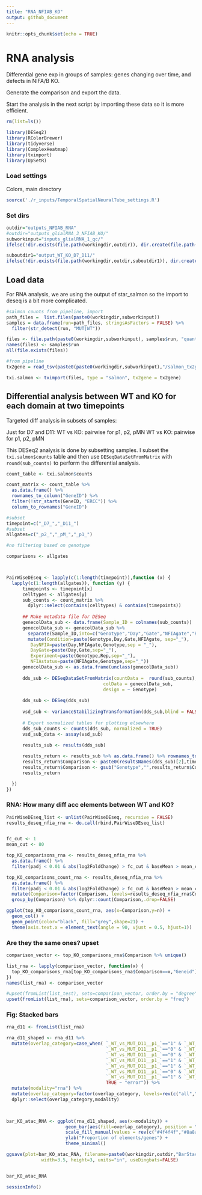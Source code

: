 ```yaml
---
title: "RNA_NFIAB_KO"
output: github_document
---
```


```r

knitr::opts_chunk$set(echo = TRUE)

```

# RNA analysis
Differential gene exp in groups of samples: genes changing over time, and defects in NIFA/B KO. 

Generate the comparison and export the data. 

Start the analysis in the next script by importing these data so it is more efficient. 

```r

rm(list=ls())

library(DESeq2)
library(RColorBrewer)
library(tidyverse)
library(ComplexHeatmap)
library(tximport)
library(UpSetR)

```

### Load settings

Colors, main directory 

```r
source('./r_inputs/TemporalSpatialNeuralTube_settings.R')
```


### Set dirs
```r
outdir="outputs_NFIAB_RNA"
#outdir="outputs_glialRNA_3_NFIAB_KO/"
subworkinput="inputs_glialRNA_1_qc/"
ifelse(!dir.exists(file.path(workingdir,outdir)), dir.create(file.path(workingdir,outdir)), "Directory exists")

suboutdir1="output_WT_KO_D7_D11/"
ifelse(!dir.exists(file.path(workingdir,outdir,suboutdir1)), dir.create(file.path(workingdir,outdir,suboutdir1)), "Directory exists")


```



## Load data

For RNA analysis, we are using the output of star_salmon so the import to deseq is a bit more complicated.

```r

#salmon counts from pipeline, import
path_files =  list.files(paste0(workingdir,subworkinput)) 
samples = data.frame(run=path_files, stringsAsFactors = FALSE) %>%
  filter(str_detect(run, "MUT|WT"))

files <- file.path(paste0(workingdir,subworkinput), samples$run, "quant.sf")
names(files) <- samples$run
all(file.exists(files))

#from pipeline
tx2gene = read_tsv(paste0(paste0(workingdir,subworkinput),"/salmon_tx2gene.tsv"))

txi.salmon <- tximport(files, type = "salmon", tx2gene = tx2gene)

```



## Differential analysis between WT and KO for each domain at two timepoints

Targeted diff analysis in subsets of samples:

Just for D7 and D11:
WT vs KO: pairwise for p1, p2, pMN
WT vs KO: pairwise for p1, p2, pMN

This DESeq2 analysis is done by subsetting samples. I subset the `txi.salmon$counts` table and then use ` DESeqDataSetFromMatrix` with `round(sub_counts)` to perform the differential analysis. 

```r

count_table <- txi.salmon$counts

count_matrix <- count_table %>%
  as.data.frame() %>%
  rownames_to_column("GeneID") %>%
  filter(!str_starts(GeneID, "ERCC")) %>%
  column_to_rownames("GeneID")

#subset 
timepoint=c("_D7_","_D11_")
#subset 
allgates=c("_p2_","_pM_","_p1_")

#no filtering based on genotype

comparisons <- allgates



PairWiseDEseq <- lapply(c(1:length(timepoint)),function (x) {
  lapply(c(1:length(allgates)), function (y) {
      timepoints <- timepoint[x]
      celltypes <- allgates[y]
      sub_counts <- count_matrix %>%
        dplyr::select(contains(celltypes) & contains(timepoints))
      
      ## Make metadata file for DESeq
      genecolData_sub <- data.frame(Sample_ID = colnames(sub_counts))
      genecolData_sub <- genecolData_sub %>% 
        separate(Sample_ID,into=c("Genotype","Day","Gate","NFIAgate","Rep"), sep="_", remove=FALSE) %>%
        mutate(Condition=paste(Genotype,Day,Gate,NFIAgate, sep="_"),
         DayNFIA=paste(Day,NFIAgate,Genotype,sep = "_"),
         DayGate=paste(Day,Gate,sep="_"),
         Experiment=paste(Genotype,Rep,sep="_"),
         NFIAstatus=paste(NFIAgate,Genotype,sep="_"))
      genecolData_sub <- as.data.frame(unclass(genecolData_sub))
      
      dds_sub <- DESeqDataSetFromMatrix(countData =  round(sub_counts),
                                    colData = genecolData_sub,
                                    design = ~ Genotype)
      
      dds_sub <- DESeq(dds_sub)
      
      vsd_sub <- varianceStabilizingTransformation(dds_sub,blind = FALSE)
      
      # Export normalized tables for plotting elsewhere
      dds_sub_counts <- counts(dds_sub, normalized = TRUE)
      vsd_sub_data <- assay(vsd_sub)
      
      results_sub <- results(dds_sub)

      results_return <- results_sub %>% as.data.frame() %>% rownames_to_column("Geneid")
      results_return$Comparison <- paste0(resultsNames(dds_sub)[2],timepoints,celltypes)
      results_return$Comparison <- gsub("Genotype","",results_return$Comparison)
      results_return

  })
}) 


```

### RNA: How many diff acc elements between WT and KO?

```r

PairWiseDEseq_list <- unlist(PairWiseDEseq, recursive = FALSE)
results_deseq_nfia_rna <- do.call(rbind,PairWiseDEseq_list)


fc_cut <- 1
mean_cut <- 80

top_KO_comparisons_rna <- results_deseq_nfia_rna %>%
  as.data.frame() %>%
  filter(padj < 0.01 & abs(log2FoldChange) > fc_cut & baseMean > mean_cut) 

top_KO_comparisons_count_rna <- results_deseq_nfia_rna %>%
  as.data.frame() %>%
  filter(padj < 0.01 & abs(log2FoldChange) > fc_cut & baseMean > mean_cut) %>%
  mutate(Comparison=factor(Comparison, levels=results_deseq_nfia_rna$Comparison %>% unique())) %>%
  group_by(Comparison) %>% dplyr::count(Comparison,.drop=FALSE)

ggplot(top_KO_comparisons_count_rna, aes(x=Comparison,y=n)) +
  geom_col() +
  geom_point(color="black", fill="grey",shape=21) +
  theme(axis.text.x = element_text(angle = 90, vjust = 0.5, hjust=1))


```


### Are they the same ones? upset

```r

comparison_vector <- top_KO_comparisons_rna$Comparison %>% unique()

list_rna <- lapply(comparison_vector, function(x) {
  top_KO_comparisons_rna[top_KO_comparisons_rna$Comparison==x,"Geneid"]
})
names(list_rna) <- comparison_vector

#upset(fromList(list_test), sets=comparison_vector, order.by = "degree")
upset(fromList(list_rna), sets=comparison_vector, order.by = "freq")

```


### Fig: Stacked bars

```r


rna_d11 <- fromList(list_rna)

rna_d11_shaped <- rna_d11 %>%
  mutate(overlap_category=case_when( `_WT_vs_MUT_D11__p1_`=="1" & `_WT_vs_MUT_D11__p2_`=="0" & `_WT_vs_MUT_D11__pM_`=="0" ~ "p1",
                                     `_WT_vs_MUT_D11__p1_`=="0" & `_WT_vs_MUT_D11__p2_`=="1" & `_WT_vs_MUT_D11__pM_`=="0" ~ "p2",
                                     `_WT_vs_MUT_D11__p1_`=="0" & `_WT_vs_MUT_D11__p2_`=="0" & `_WT_vs_MUT_D11__pM_`=="1" ~ "pM",
                                     `_WT_vs_MUT_D11__p1_`=="1" & `_WT_vs_MUT_D11__p2_`=="1" & `_WT_vs_MUT_D11__pM_`=="1" ~ "all",
                                     `_WT_vs_MUT_D11__p1_`=="1" & `_WT_vs_MUT_D11__p2_`=="1" & `_WT_vs_MUT_D11__pM_`=="0" ~ "p1_p2",
                                     `_WT_vs_MUT_D11__p1_`=="0" & `_WT_vs_MUT_D11__p2_`=="1" & `_WT_vs_MUT_D11__pM_`=="1" ~ "p2_pM",
                                     `_WT_vs_MUT_D11__p1_`=="1" & `_WT_vs_MUT_D11__p2_`=="0" & `_WT_vs_MUT_D11__pM_`=="1" ~ "p1_pM",
                                     TRUE ~ "error")) %>%
  mutate(modality="rna") %>%
  mutate(overlap_category=factor(overlap_category, levels=rev(c("all","p2_pM","p1_p2","p1_pM","pM","p2","p1")))) %>%
  dplyr::select(overlap_category,modality)

           
```

```r

bar_KO_atac_RNA <- ggplot(rna_d11_shaped, aes(x=modality)) + 
                      geom_bar(aes(fill=overlap_category), position = "fill") +
                      scale_fill_manual(values = rev(c("#4f4f4f","#8a8a8a","#c5c5c5","#d8d8d8","#c11a3d","#c19e1a","#1a91c1"))) +
                      ylab("Proportion of elements/genes") +
                      theme_minimal()

ggsave(plot=bar_KO_atac_RNA, filename=paste0(workingdir,outdir,"BarStacked_KO_ATAC_RNA.pdf"), device = "pdf",
             width=3.5, height=3, units="in", useDingbats=FALSE)


bar_KO_atac_RNA

```






```r
sessionInfo()
```